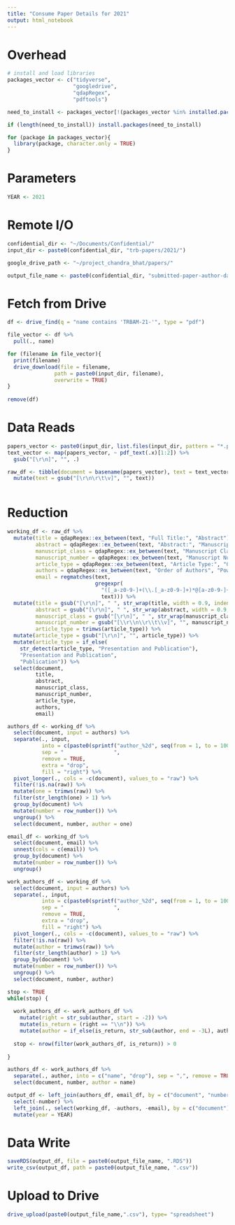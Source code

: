 ```yaml
---
title: "Consume Paper Details for 2021"
output: html_notebook
---
```


# Overhead
```r
# install and load libraries
packages_vector <- c("tidyverse",
                     "googledrive",
                     "qdapRegex",
                     "pdftools")

need_to_install <- packages_vector[!(packages_vector %in% installed.packages()[,"Package"])]

if (length(need_to_install)) install.packages(need_to_install)

for (package in packages_vector){
  library(package, character.only = TRUE)
}

```

# Parameters
```r
YEAR <- 2021
```

# Remote I/O
```r
confidential_dir <- "~/Documents/Confidential/"
input_dir <- paste0(confidential_dir, "trb-papers/2021/")

google_drive_path <- "~/project_chandra_bhat/papers/"

output_file_name <- paste0(confidential_dir, "submitted-paper-author-data-2021")

```

# Fetch from Drive
```r
df <- drive_find(q = "name contains 'TRBAM-21-'", type = "pdf")

file_vector <- df %>%
  pull(., name)

for (filename in file_vector){
  print(filename)
  drive_download(file = filename,
               path = paste0(input_dir, filename),
               overwrite = TRUE)
}
  
remove(df)
```

# Data Reads 
```r
papers_vector <- paste0(input_dir, list.files(input_dir, pattern = "*.pdf"))
text_vector <- map(papers_vector, ~ pdf_text(.x)[1:2]) %>%
  gsub("[\r\n]", "", .)

raw_df <- tibble(document = basename(papers_vector), text = text_vector) %>%
  mutate(text = gsub("[\r\n\r\t\v]", "", text))
  
```

# Reduction
```r
working_df <- raw_df %>%
  mutate(title = qdapRegex::ex_between(text, "Full Title:", "Abstract"),
         abstract = qdapRegex::ex_between(text, "Abstract:", "Manuscript Classifications:"),
         manuscript_class = qdapRegex::ex_between(text, "Manuscript Classifications:", "Manuscript Number:"),
         manuscript_number = qdapRegex::ex_between(text, "Manuscript Number:", "Article Type:"),
         article_type = qdapRegex::ex_between(text, "Article Type:", "Order of Authors"),
         authors = qdapRegex::ex_between(text, "Order of Authors", "Powered by Editorial"),
         email = regmatches(text,
                            gregexpr(
                              "([_a-z0-9-]+(\\.[_a-z0-9-]+)*@[a-z0-9-]+(\\.[a-z0-9-]+)*(\\.[a-z]{2,4}))",
                              text))) %>%
  mutate(title = gsub("[\r\n]", " ", str_wrap(title, width = 0.9, indent = 0.9)), 
         abstract = gsub("[\r\n]", " ", str_wrap(abstract, width = 0.9, indent = 0.9)),
         manuscript_class = gsub("[\r\n]", " ", str_wrap(manuscript_class, width = 0.9, indent = 0.9)),
         manuscript_number = gsub("[\\r\\n\\r\\t\\v]", "", manuscript_number),
         article_type = trimws(article_type)) %>%
  mutate(article_type = gsub("[\r\n]", "", article_type)) %>%
  mutate(article_type = if_else(
    str_detect(article_type, "Presentation and Publication"),
    "Presentation and Publication",
    "Publication")) %>%
  select(document, 
         title, 
         abstract, 
         manuscript_class, 
         manuscript_number, 
         article_type, 
         authors, 
         email)

authors_df <- working_df %>%
  select(document, input = authors) %>%
  separate(., input, 
           into = c(paste0(sprintf("author_%2d", seq(from = 1, to = 100)))), 
           sep = "                ", 
           remove = TRUE, 
           extra = "drop",
           fill = "right") %>%
  pivot_longer(., cols = -c(document), values_to = "raw") %>%
  filter(!is.na(raw)) %>%
  mutate(one = trimws(raw)) %>%
  filter(str_length(one) > 1) %>%
  group_by(document) %>%
  mutate(number = row_number()) %>%
  ungroup() %>%
  select(document, number, author = one)

email_df <- working_df %>%
  select(document, email) %>%
  unnest(cols = c(email)) %>%
  group_by(document) %>%
  mutate(number = row_number()) %>%
  ungroup()

work_authors_df <- working_df %>%
  select(document, input = authors) %>%
  separate(., input, 
           into = c(paste0(sprintf("author_%2d", seq(from = 1, to = 100)))), 
           sep = "                ", 
           remove = TRUE, 
           extra = "drop",
           fill = "right") %>%
  pivot_longer(., cols = -c(document), values_to = "raw") %>%
  filter(!is.na(raw)) %>%
  mutate(author = trimws(raw)) %>%
  filter(str_length(author) > 1) %>%
  group_by(document) %>%
  mutate(number = row_number()) %>%
  ungroup() %>%
  select(document, number, author)

stop <- TRUE
while(stop) {
  
  work_authors_df <- work_authors_df %>%
    mutate(right = str_sub(author, start = -2)) %>%
    mutate(is_return = (right == "\\n")) %>%
    mutate(author = if_else(is_return, str_sub(author, end = -3L), author))
  
  stop <- nrow(filter(work_authors_df, is_return)) > 0
  
}

authors_df <- work_authors_df %>%
  separate(., author, into = c("name", "drop"), sep = ",", remove = TRUE, fill = "right", extra = "drop") %>%
  select(document, number, author = name)

output_df <- left_join(authors_df, email_df, by = c("document", "number")) %>%
  select(-number) %>%
  left_join(., select(working_df, -authors, -email), by = c("document")) %>%
  mutate(year = YEAR)

```

# Data Write
```r
saveRDS(output_df, file = paste0(output_file_name, ".RDS")) 
write_csv(output_df, path = paste0(output_file_name, ".csv"))

```

# Upload to Drive
```r
drive_upload(paste0(output_file_name,".csv"), type= "spreadsheet")

```

